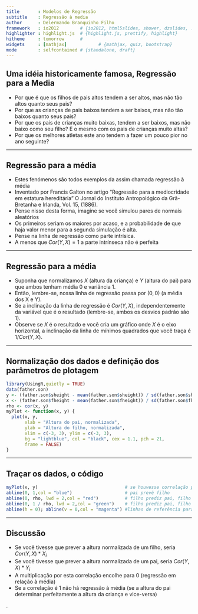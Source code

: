 ```yaml
---
title       : Modelos de Regressão
subtitle    : Regressão à media
author      : Delermando Branquinho Filho
framework   : io2012        # {io2012, html5slides, shower, dzslides, ...}
highlighter : highlight.js  # {highlight.js, prettify, highlight}
hitheme     : tomorrow      # 
widgets     : [mathjax]            # {mathjax, quiz, bootstrap}
mode        : selfcontained # {standalone, draft}
---
```


## Uma idéia historicamente famosa, Regressão para a Media

* Por que é que os filhos de pais altos tendem a ser altos, mas não tão altos quanto seus pais?
* Por que as crianças de pais baixos tendem a ser baixos, mas não tão baixos quanto seus pais?
* Por que os pais de crianças muito baixas, tendem a ser baixos, mas não baixo como seu filho? E o mesmo com os pais de crianças muito altas?
* Por que os melhores atletas este ano tendem a fazer um pouco pior no ano seguinte?

---

## Regressão para a média

* Estes fenómenos são todos exemplos da assim chamada regressão à média
* Inventado por Francis Galton no artigo "Regressão para a mediocridade em estatura hereditária" O Jornal do Instituto Antropológico da Grã-Bretanha e Irlanda, Vol. 15, (1886).
* Pense nisso desta forma, imagine se você simulou pares de normais aleatórios
* Os primeiros seriam os maiores por acaso, e a probabilidade de que haja valor menor para a segunda simulação é alta.
* Pense na linha de regressão como parte intrísica.
* A menos que $Cor (Y, X) = 1$ a parte intrínseca não é perfeita

---

## Regressão para a média
* Suponha que normalizamos $X$ (altura da criança) e $Y$ (altura do pai) para que ambos tenham média 0 e variância 1.
* Então, lembre-se, nossa linha de regressão passa por $(0,0)$ (a média dos X e Y).
* Se a inclinação da linha de regressão é $Cor(Y, X)$, independentemente da variável que é o resultado (lembre-se, ambos os desvios padrão são 1).
* Observe se $X$ é o resultado e você cria um gráfico onde $X$ é o eixo horizontal, a inclinação da linha de mínimos quadrados que você traça é $1/ Cor (Y, X)$.

---

## Normalização dos dados e definição dos parâmetros de plotagem

```r
library(UsingR,quietly = TRUE)
data(father.son)
y <- (father.son$sheight - mean(father.son$sheight)) / sd(father.son$sheight)
x <- (father.son$fheight - mean(father.son$fheight)) / sd(father.son$fheight)
rho <- cor(x, y)
myPlot <- function(x, y) {
  plot(x, y, 
       xlab = "Altura do pai, normalizada",
       ylab = "Altura do filho, normalizada",
       xlim = c(-3, 3), ylim = c(-3, 3),
       bg = "lightblue", col = "black", cex = 1.1, pch = 21, 
       frame = FALSE)
}
```

---

## Traçar os dados, o código
```r
myPlot(x, y)                                 # se houvesse correlação perfeita
abline(0, 1,col = "blue")                    # pai prevê filho
abline(0, rho, lwd = 2,col = "red")          # filho prediz pai, filho em eixo vertical
abline(0, 1 / rho, lwd = 2,col = "green")    # filho prediz pai, filho em eixo vertical
abline(h = 0); abline(v = 0,col = "magenta") #linhas de referência para nenhum relacionamento
```

---

## Discussão
* Se você tivesse que prever a altura normalizada de um filho, seria $Cor (Y, X) * X_i$
* Se você tivesse que prever a altura normalizada de um pai, seria $Cor (Y, X) * Y_i$
* A multiplicação por esta correlação encolhe para 0 (regressão em relação à média)
* Se a correlação é 1 não há regressão à média (se a altura do pai determinar perfeitamente a altura da criança e vice-versa)



.